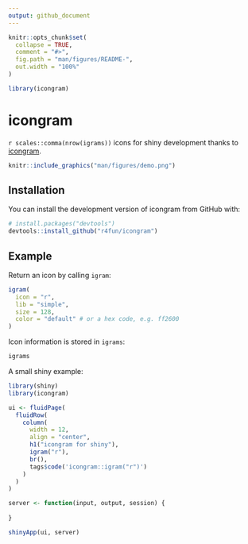 ```yaml
---
output: github_document
---
```


<!-- README.md is generated from README.Rmd. Please edit that file -->

```r
knitr::opts_chunk$set(
  collapse = TRUE,
  comment = "#>",
  fig.path = "man/figures/README-",
  out.width = "100%"
)

library(icongram)
```

# icongram

<!-- badges: start -->
<!-- badges: end -->

`r scales::comma(nrow(igrams))` icons for shiny development thanks to [icongram](https://icongr.am).

```r
knitr::include_graphics("man/figures/demo.png")
```

## Installation

You can install the development version of icongram from GitHub with:

``` r
# install.packages("devtools")
devtools::install_github("r4fun/icongram")
```

## Example

Return an icon by calling `igram`:

```r
igram(
  icon = "r",
  lib = "simple",
  size = 128,
  color = "default" # or a hex code, e.g. ff2600
)
```

Icon information is stored in `igrams`:

```r
igrams
```


A small shiny example:

```r
library(shiny)
library(icongram)

ui <- fluidPage(
  fluidRow(
    column(
      width = 12,
      align = "center",
      h1("icongram for shiny"),
      igram("r"),
      br(),
      tags$code('icongram::igram("r")')
    )
  )
)

server <- function(input, output, session) {
  
}

shinyApp(ui, server)
```

